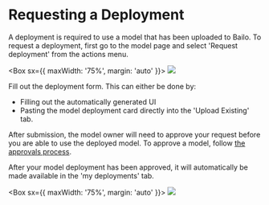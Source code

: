 

# Requesting a Deployment

A deployment is required to use a model that has been uploaded to Bailo. To request a deployment, first go to the model
page and select 'Request deployment' from the actions menu.

<Box sx={{ maxWidth: '75%', margin: 'auto' }}>
  <Image src={bailoRequestDeployment} />
</Box>

Fill out the deployment form. This can either be done by:

- Filling out the automatically generated UI
- Pasting the model deployment card directly into the 'Upload Existing' tab.

After submission, the model owner will need to approve your request before you are able to use the deployed model. To
approve a model, follow [the approvals process](../approvals/model-approvals).

After your model deployment has been approved, it will automatically be made available in the 'my deployments' tab.

<Box sx={{ maxWidth: '75%', margin: 'auto' }}>
  <Image src={bailoMyDeployments} />
</Box>

